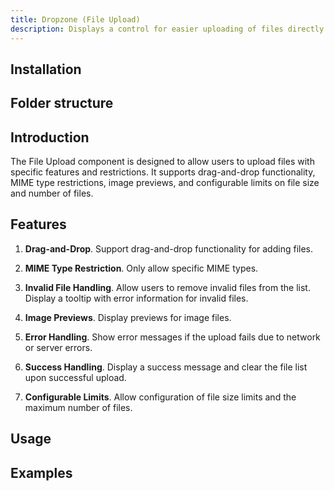 ```yaml
---
title: Dropzone (File Upload)
description: Displays a control for easier uploading of files directly to Supabase Storage
---
```


<ComponentPreview
  name="dropzone-demo"
  description="An alert with an icon, title and description. The title says 'Heads up!' and the description is 'You can add components to your app using the cli.'."
/>

## Installation

<BlockItem
  name="dropzone-nextjs"
  description="Displays a control for easier uploading of files directly to Supabase Storage"
/>

## Folder structure

<RegistryBlock itemName="dropzone-nextjs" />

## Introduction

The File Upload component is designed to allow users to upload files with specific features and restrictions. It supports drag-and-drop functionality, MIME type restrictions, image previews, and configurable limits on file size and number of files.

## Features

1. **Drag-and-Drop**. Support drag-and-drop functionality for adding files.

1. **MIME Type Restriction**. Only allow specific MIME types.

1. **Invalid File Handling**. Allow users to remove invalid files from the list. Display a tooltip with error information for invalid files.

1. **Image Previews**. Display previews for image files.

1. **Error Handling**. Show error messages if the upload fails due to network or server errors.

1. **Success Handling**. Display a success message and clear the file list upon successful upload.

1. **Configurable Limits**. Allow configuration of file size limits and the maximum number of files.

## Usage

## Examples

